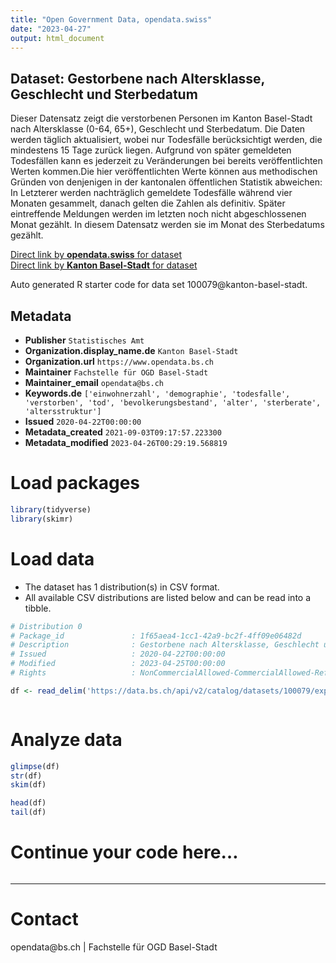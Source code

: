 ```yaml
---
title: "Open Government Data, opendata.swiss"
date: "2023-04-27"
output: html_document
---
```


## Dataset: Gestorbene nach Altersklasse, Geschlecht und Sterbedatum

Dieser Datensatz zeigt die verstorbenen Personen im Kanton Basel-Stadt nach Altersklasse (0-64, 65+), Geschlecht und Sterbedatum. Die Daten werden täglich aktualisiert, wobei nur Todesfälle berücksichtigt werden, die mindestens 15 Tage zurück liegen. Aufgrund von später gemeldeten Todesfällen kann es jederzeit zu Veränderungen bei bereits veröffentlichten Werten kommen.Die hier veröffentlichten Werte können aus methodischen Gründen von denjenigen in der kantonalen öffentlichen Statistik abweichen: In Letzterer werden nachträglich gemeldete Todesfälle während vier Monaten gesammelt, danach gelten die Zahlen als definitiv. Später eintreffende Meldungen werden im letzten noch nicht abgeschlossenen Monat gezählt. In diesem Datensatz werden sie im Monat des Sterbedatums gezählt.

[Direct link by **opendata.swiss** for dataset](https://opendata.swiss/de/dataset/gestorbene-nach-altersklasse-geschlecht-und-sterbedatum)<br>
[Direct link by **Kanton Basel-Stadt** for dataset](https://data.bs.ch/explore/dataset/100079/)

Auto generated R starter code for data set 100079@kanton-basel-stadt.

## Metadata

- **Publisher** `Statistisches Amt`
- **Organization.display_name.de** `Kanton Basel-Stadt`
- **Organization.url** `https://www.opendata.bs.ch`
- **Maintainer** `Fachstelle für OGD Basel-Stadt`
- **Maintainer_email** `opendata@bs.ch`
- **Keywords.de** `['einwohnerzahl', 'demographie', 'todesfalle', 'verstorben', 'tod', 'bevolkerungsbestand', 'alter', 'sterberate', 'altersstruktur']`
- **Issued** `2020-04-22T00:00:00`
- **Metadata_created** `2021-09-03T09:17:57.223300`
- **Metadata_modified** `2023-04-26T00:29:19.568819`


# Load packages

```r

library(tidyverse)
library(skimr)

```

# Load data

-   The dataset has 1 distribution(s) in CSV format.
-   All available CSV distributions are listed below and can be read into a tibble.

```r

# Distribution 0
# Package_id               : 1f65aea4-1cc1-42a9-bc2f-4ff09e06482d
# Description              : Gestorbene nach Altersklasse, Geschlecht und Sterbedatum (csv)
# Issued                   : 2020-04-22T00:00:00
# Modified                 : 2023-04-25T00:00:00
# Rights                   : NonCommercialAllowed-CommercialAllowed-ReferenceRequired

df <- read_delim('https://data.bs.ch/api/v2/catalog/datasets/100079/exports/csv')



```

# Analyze data

```r

glimpse(df)
str(df)
skim(df)

head(df)
tail(df)

```

# Continue your code here...

```r

```

------------------------------------------------------------------------

# Contact

opendata@bs.ch | Fachstelle für OGD Basel-Stadt
